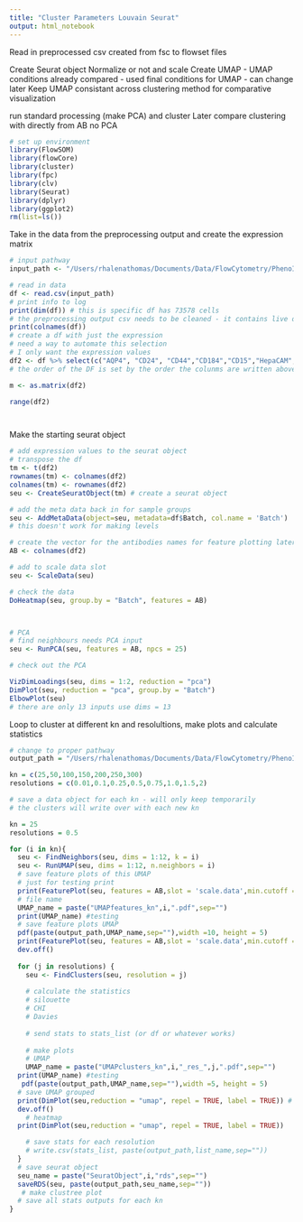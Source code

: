 ```yaml
---
title: "Cluster Parameters Louvain Seurat"
output: html_notebook
---
```


Read in preprocessed csv created from fsc to flowset files 

Create Seurat object
Normalize or not and scale 
Create UMAP - UMAP conditions already compared - used final conditions for UMAP - can change later
Keep UMAP consistant across clustering method for comparative visualization

run standard processing (make PCA) and cluster
Later compare clustering with directly from AB no PCA 

```r
# set up environment
library(FlowSOM)
library(flowCore)
library(cluster)
library(fpc)
library(clv)
library(Seurat)
library(dplyr)
library(ggplot2)
rm(list=ls())

```
Take in the data from the preprocessing output and create the expression matrix

```r
# input pathway
input_path <- "/Users/rhalenathomas/Documents/Data/FlowCytometry/PhenoID/Analysis/9MBO/prepro_outsjan20-9000cells/prepro_outsflowset.csv"

# read in data
df <- read.csv(input_path)
# print info to log 
print(dim(df)) # this is specific df has 73578 cells
# the preprocessing output csv needs to be cleaned - it contains live dead, FSC, SSC and the sample column
print(colnames(df))
# create a df with just the expression 
# need a way to automate this selection 
# I only want the expression values
df2 <- df %>% select(c("AQP4", "CD24", "CD44","CD184","CD15","HepaCAM","CD29","CD56", "O4","CD140a","CD133","GLAST","CD71"))
# the order of the DF is set by the order the colunms are written above

m <- as.matrix(df2) 

range(df2)




```



Make the starting seurat object

```r
# add expression values to the seurat object
# transpose the df
tm <- t(df2)
rownames(tm) <- colnames(df2)
colnames(tm) <- rownames(df2)
seu <- CreateSeuratObject(tm) # create a seurat object 

# add the meta data back in for sample groups
seu <- AddMetaData(object=seu, metadata=df$Batch, col.name = 'Batch')
# this doesn't work for making levels

# create the vector for the antibodies names for feature plotting later
AB <- colnames(df2)

# add to scale data slot
seu <- ScaleData(seu)

# check the data
DoHeatmap(seu, group.by = "Batch", features = AB) 




```


```r
# PCA 
# find neighbours needs PCA input 
seu <- RunPCA(seu, features = AB, npcs = 25)

# check out the PCA

VizDimLoadings(seu, dims = 1:2, reduction = "pca")
DimPlot(seu, reduction = "pca", group.by = "Batch")
ElbowPlot(seu)
# there are only 13 inputs use dims = 13


```



Loop to cluster at different kn and resolultions, make plots and calculate statistics

```r

# change to proper pathway
output_path = "/Users/rhalenathomas/Documents/Data/FlowCytometry/PhenoID/Analysis/9MBO/prepro_outsjan20-9000cells/test/flowset/"

kn = c(25,50,100,150,200,250,300)
resolutions = c(0.01,0.1,0.25,0.5,0.75,1.0,1.5,2)

# save a data object for each kn - will only keep temporarily
# the clusters will write over with each new kn

kn = 25
resolutions = 0.5

for (i in kn){
  seu <- FindNeighbors(seu, dims = 1:12, k = i)
  seu <- RunUMAP(seu, dims = 1:12, n.neighbors = i)
  # save feature plots of this UMAP
  # just for testing print
  print(FeaturePlot(seu, features = AB,slot = 'scale.data',min.cutoff = 'q1', max.cutoff ='99',label.size = 1))
  # file name
  UMAP_name = paste("UMAPfeatures_kn",i,".pdf",sep="")
  print(UMAP_name) #testing 
  # save feature plots UMAP
  pdf(paste(output_path,UMAP_name,sep=""),width =10, height = 5)
  print(FeaturePlot(seu, features = AB,slot = 'scale.data',min.cutoff = 'q1', max.cutoff ='99',label.size = 1))
  dev.off()
  
  for (j in resolutions) {
    seu <- FindClusters(seu, resolution = j)
    
    # calculate the statistics
    # silouette
    # CHI
    # Davies
    
    # send stats to stats_list (or df or whatever works)
    
    # make plots
    # UMAP
    UMAP_name = paste("UMAPclusters_kn",i,"_res_",j,".pdf",sep="")
  print(UMAP_name) #testing 
   pdf(paste(output_path,UMAP_name,sep=""),width =5, height = 5)
  # save UMAP grouped
  print(DimPlot(seu,reduction = "umap", repel = TRUE, label = TRUE)) # will automatically group by active ident
  dev.off()
    # heatmap
  print(DimPlot(seu,reduction = "umap", repel = TRUE, label = TRUE))

    # save stats for each resolution
    # write.csv(stats_list, paste(output_path,list_name,sep=""))
  }
  # save seurat object
  seu_name = paste("SeuratObject",i,"rds",sep="")
  saveRDS(seu, paste(output_path,seu_name,sep=""))
   # make clustree plot
  # save all stats outputs for each kn
}

```

